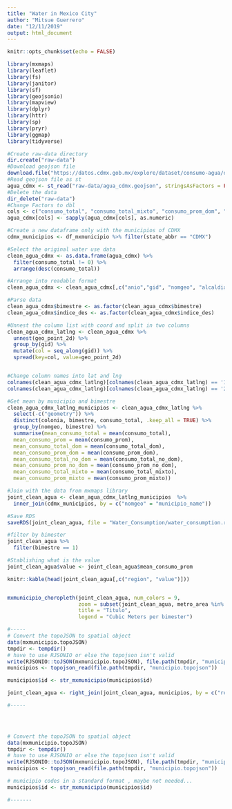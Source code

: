 ```yaml
---
title: "Water in Mexico City"
author: "Mitsue Guerrero"
date: "12/11/2019"
output: html_document
---
```


```r
knitr::opts_chunk$set(echo = FALSE)

library(mxmaps)
library(leaflet)
library(fs)
library(janitor)
library(sf)
library(geojsonio)
library(mapview)
library(dplyr)
library(httr)
library(sp)
library(pryr)
library(ggmap)
library(tidyverse)

```

```r
#Create raw-data directory
dir.create("raw-data")
#Download geojson file
download.file("https://datos.cdmx.gob.mx/explore/dataset/consumo-agua/download/?format=geojson&timezone=America/New_York", destfile = "raw-data/agua_cdmx.geojson")
#Read geojson file as st
agua_cdmx <- st_read("raw-data/agua_cdmx.geojson", stringsAsFactors = FALSE) 
#Delete the data
dir_delete("raw-data")
#Change Factors to dbl
cols <- c("consumo_total", "consumo_total_mixto", "consumo_prom_dom", "consumo_total_dom", "consumo_prom", "consumo_total_no_dom", "consumo_prom_mixto", "consumo_prom_no_dom")
agua_cdmx[cols] <- sapply(agua_cdmx[cols], as.numeric)

#Create a new dataframe only with the municipios of CDMX
cdmx_municipios <- df_mxmunicipio %>% filter(state_abbr == "CDMX")

#Select the original water use data
clean_agua_cdmx <- as.data.frame(agua_cdmx) %>% 
  filter(consumo_total != 0) %>%
  arrange(desc(consumo_total))

#Arrange into readable format
clean_agua_cdmx <- clean_agua_cdmx[,c("anio","gid", "nomgeo", "alcaldia", "colonia", "bimestre", "consumo_total", "consumo_prom" ,"consumo_total_dom", "consumo_prom_dom", "consumo_total_no_dom", "consumo_prom_no_dom", "consumo_total_mixto", "consumo_prom_mixto", "indice_des", "geo_point_2d", "geometry")]

#Parse data
clean_agua_cdmx$bimestre <- as.factor(clean_agua_cdmx$bimestre)
clean_agua_cdmx$indice_des <- as.factor(clean_agua_cdmx$indice_des)

#Unnest the column list with coord and split in two columns
clean_agua_cdmx_latlng <- clean_agua_cdmx %>%
  unnest(geo_point_2d) %>%
  group_by(gid) %>%
  mutate(col = seq_along(gid)) %>%
  spread(key=col, value=geo_point_2d)


#Change column names into lat and lng
colnames(clean_agua_cdmx_latlng)[colnames(clean_agua_cdmx_latlng) == '1'] <- 'lat'
colnames(clean_agua_cdmx_latlng)[colnames(clean_agua_cdmx_latlng) == '2'] <- 'lng'

#Get mean by municipio and bimestre
clean_agua_cdmx_latlng_municipios <- clean_agua_cdmx_latlng %>%
  select(-c("geometry")) %>%
  distinct(colonia, bimestre, consumo_total, .keep_all = TRUE) %>%
  group_by(nomgeo, bimestre) %>%
  summarise(mean_consumo_total = mean(consumo_total),
  mean_consumo_prom = mean(consumo_prom),
  mean_consumo_total_dom = mean(consumo_total_dom),
  mean_consumo_prom_dom = mean(consumo_prom_dom),
  mean_consumo_total_no_dom = mean(consumo_total_no_dom),
  mean_consumo_prom_no_dom = mean(consumo_prom_no_dom),
  mean_consumo_total_mixto = mean(consumo_total_mixto),
  mean_consumo_prom_mixto = mean(consumo_prom_mixto))

#Join with the data from mxmaps library
joint_clean_agua <- clean_agua_cdmx_latlng_municipios  %>% 
  inner_join(cdmx_municipios, by = c("nomgeo" = "municipio_name"))

#Save RDS
saveRDS(joint_clean_agua, file = "Water_Consumption/water_consumption.rds")

#filter by bimester
joint_clean_agua %>% 
  filter(bimestre == 1)

#Stablishing what is the value
joint_clean_agua$value <- joint_clean_agua$mean_consumo_prom

knitr::kable(head(joint_clean_agua[,c("region", "value")]))


mxmunicipio_choropleth(joint_clean_agua, num_colors = 9,
                       zoom = subset(joint_clean_agua, metro_area %in% c("Valle de México"))$region,
                       title = "Titulo",
                       legend = "Cubic Meters per bimester") 

#-----
# Convert the topoJSON to spatial object
data(mxmunicipio.topoJSON)
tmpdir <- tempdir()
# have to use RJSONIO or else the topojson isn't valid
write(RJSONIO::toJSON(mxmunicipio.topoJSON), file.path(tmpdir, "municipio.topojson"))
municipios <- topojson_read(file.path(tmpdir, "municipio.topojson"))

municipios$id <- str_mxmunicipio(municipios$id)

joint_clean_agua <- right_join(joint_clean_agua, municipios, by = c("region", "id"))

#-----


  


```

```r
# Convert the topoJSON to spatial object
data(mxmunicipio.topoJSON)
tmpdir <- tempdir()
# have to use RJSONIO or else the topojson isn't valid
write(RJSONIO::toJSON(mxmunicipio.topoJSON), file.path(tmpdir, "municipio.topojson"))
municipios <- topojson_read(file.path(tmpdir, "municipio.topojson"))

# municipio codes in a standard format , maybe not needed...
municipios$id <- str_mxmunicipio(municipios$id)

#-------
```

